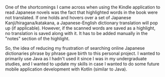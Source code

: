 One of the shortcomings I came across when using the Kindle application to read Japanese novels was the fact that highlighted words in the book were not translated. If one holds and hovers over a set of Japanese Kanji/hiragana/katakana, a Japanese-English dictionary translation will pop up (if applicable). However, if the scanned words are saved as a highlight, no translation is saved along with it. It has to be added manually in the "notes" section of the highlight.

So, the idea of reducing my frustration of searching online Japanese dictionaries phrase by phrase gave birth to this personal project. I wanted to primarily use Java as I hadn't used it since I was in my undergraduate studies, and I wanted to update my skills in case I wanted to do some future mobile application development with Kotlin (similar to Java).